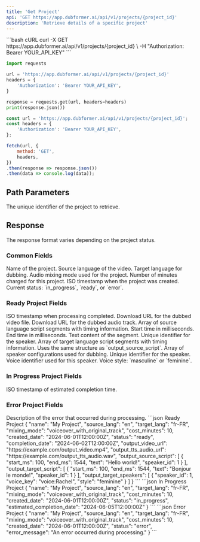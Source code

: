 ```yaml
---
title: 'Get Project'
api: 'GET https://app.dubformer.ai/api/v1/projects/{project_id}'
description: 'Retrieve details of a specific project'
---
```



<RequestExample>
```bash cURL
curl -X GET https://app.dubformer.ai/api/v1/projects/{project_id} \
  -H "Authorization: Bearer YOUR_API_KEY"
```

```python Python
import requests

url = 'https://app.dubformer.ai/api/v1/projects/{project_id}'
headers = {
    'Authorization': 'Bearer YOUR_API_KEY',
}

response = requests.get(url, headers=headers)
print(response.json())
```

```javascript JavaScript
const url = 'https://app.dubformer.ai/api/v1/projects/{project_id}';
const headers = {
    'Authorization': 'Bearer YOUR_API_KEY',
};

fetch(url, {
    method: 'GET',
    headers,
})
.then(response => response.json())
.then(data => console.log(data));
```
</RequestExample>

## Path Parameters

<ParamField path="project_id" type="string" required>
  The unique identifier of the project to retrieve.
</ParamField>

## Response

The response format varies depending on the project status.

### Common Fields

<ResponseField name="name" type="string">
  Name of the project.
</ResponseField>

<ResponseField name="source_lang" type="string">
  Source language of the video.
</ResponseField>

<ResponseField name="target_lang" type="string">
  Target language for dubbing.
</ResponseField>

<ResponseField name="mixing_mode" type="string">
  Audio mixing mode used for the project.
</ResponseField>

<ResponseField name="cost_minutes" type="number">
  Number of minutes charged for this project.
</ResponseField>

<ResponseField name="created_date" type="string">
  ISO timestamp when the project was created.
</ResponseField>

<ResponseField name="status" type="string">
  Current status: `in_progress`, `ready`, or `error`.
</ResponseField>

### Ready Project Fields

<ResponseField name="completion_date" type="string">
  ISO timestamp when processing completed.
</ResponseField>

<ResponseField name="output_video_url" type="string">
  Download URL for the dubbed video file.
</ResponseField>

<ResponseField name="output_tts_audio_url" type="string">
  Download URL for the dubbed audio track.
</ResponseField>

<ResponseField name="output_source_script" type="array">
  Array of source language script segments with timing information.
  <Expandable title="Script Object Properties">
    <ResponseField name="start_ms" type="number">
      Start time in milliseconds.
    </ResponseField>
    <ResponseField name="end_ms" type="number">
      End time in milliseconds.
    </ResponseField>
    <ResponseField name="text" type="string">
      Text content of the segment.
    </ResponseField>
    <ResponseField name="speaker_id" type="number">
      Unique identifier for the speaker.
    </ResponseField>
  </Expandable>
</ResponseField>

<ResponseField name="output_target_script" type="array">
  Array of target language script segments with timing information.
  Uses the same structure as `output_source_script`.
</ResponseField>

<ResponseField name="output_target_speakers" type="array">
  Array of speaker configurations used for dubbing.
  <Expandable title="Speaker Object Properties">
    <ResponseField name="speaker_id" type="number">
      Unique identifier for the speaker.
    </ResponseField>
    <ResponseField name="voice_key" type="string">
      Voice identifier used for this speaker.
    </ResponseField>
    <ResponseField name="style" type="string">
      Voice style: `masculine` or `feminine`.
    </ResponseField>
  </Expandable>
</ResponseField>

### In Progress Project Fields

<ResponseField name="estimated_completion_date" type="string">
  ISO timestamp of estimated completion time.
</ResponseField>

### Error Project Fields

<ResponseField name="error_message" type="string">
  Description of the error that occurred during processing.
</ResponseField>

<ResponseExample>
```json Ready Project
{
  "name": "My Project",
  "source_lang": "en",
  "target_lang": "fr-FR", 
  "mixing_mode": "voiceover_with_original_track",
  "cost_minutes": 10,
  "created_date": "2024-06-01T12:00:00Z",
  "status": "ready",
  "completion_date": "2024-06-02T12:00:00Z",
  "output_video_url": "https://example.com/output_video.mp4",
  "output_tts_audio_url": "https://example.com/output_tts_audio.wav",
  "output_source_script": [
    {
      "start_ms": 100,
      "end_ms": 1544,
      "text": "Hello world!",
      "speaker_id": 1
    }
  ],
  "output_target_script": [
    {
      "start_ms": 100,
      "end_ms": 1544,
      "text": "Bonjour le monde!",
      "speaker_id": 1
    }
  ],
  "output_target_speakers": [
    {
      "speaker_id": 1,
      "voice_key": "voice:Rachel",
      "style": "feminine"
    }
  ]
}
```
</ResponseExample>

<ResponseExample>
```json In Progress Project
{
  "name": "My Project",
  "source_lang": "en",
  "target_lang": "fr-FR",
  "mixing_mode": "voiceover_with_original_track",
  "cost_minutes": 10,
  "created_date": "2024-06-01T12:00:00Z",
  "status": "in_progress",
  "estimated_completion_date": "2024-06-05T12:00:00Z"
}
```
</ResponseExample>

<ResponseExample>
```json Error Project
{
  "name": "My Project",
  "source_lang": "en",
  "target_lang": "fr-FR",
  "mixing_mode": "voiceover_with_original_track",
  "cost_minutes": 10,
  "created_date": "2024-06-01T12:00:00Z",
  "status": "error",
  "error_message": "An error occurred during processing."
}
```
</ResponseExample>
